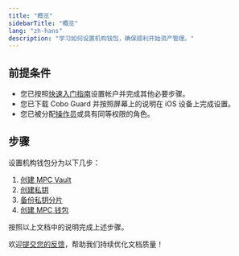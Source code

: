 ```yaml
---
title: "概览"
sidebarTitle: "概览"
lang: "zh-hans"
description: "学习如何设置机构钱包，确保顺利开始资产管理。"
---
```


## 前提条件

- 您已按照[快速入门指南](/cn/portal/quick-start-guide-mpc)设置帐户并完成其他必要步骤。 
- 您已下载 Cobo Guard 并按照屏幕上的说明在 iOS 设备上完成设置。
- 您已被分配[操作员](/cn/portal/organization/roles-and-permissions)或具有同等权限的角色。

## 步骤

设置机构钱包分为以下几步：
1. [创建 MPC Vault](/cn/portal/mpc-wallets/ocw/create-mpc-vault)
2. [创建私钥](/cn/portal/mpc-wallets/ocw/holder-group-overview)
3. [备份私钥分片](/cn/portal/mpc-wallets/ocw/back-up-key-share-groups)
4. [创建 MPC 钱包](/cn/portal/mpc-wallets/ocw/create-mpc-wallet)

按照以上文档中的说明完成上述步骤。

<Tip>欢迎[提交您的反馈](https://forms.zohopublic.com/cobo/form/DocumentFeedbackForm/formperma/QvLOhxJv1_JMsJ-1dleZ8Itb_7rzN-LtgvsDdxosoVI?referrername=manuals)，帮助我们持续优化文档质量！</Tip>